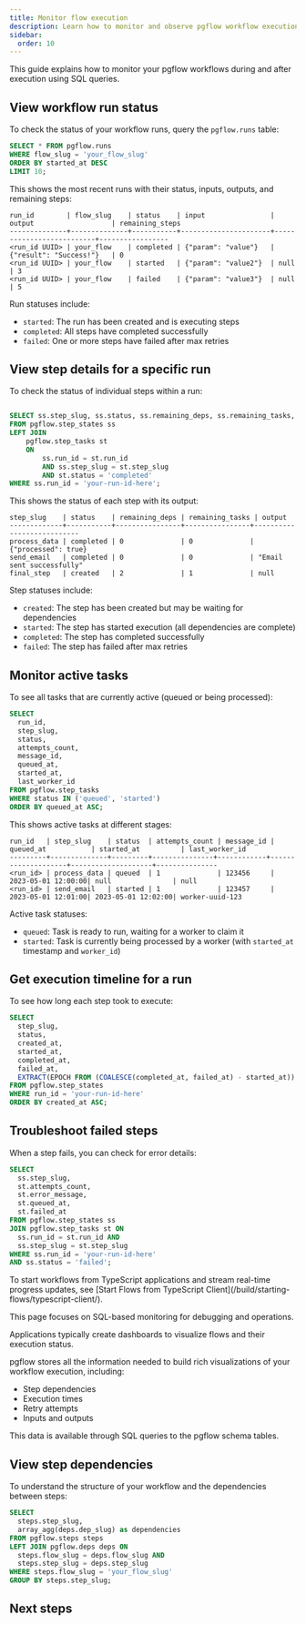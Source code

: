 ```yaml
---
title: Monitor flow execution
description: Learn how to monitor and observe pgflow workflow execution using SQL queries
sidebar:
  order: 10
---
```



This guide explains how to monitor your pgflow workflows during and after execution using SQL queries.

## View workflow run status

To check the status of your workflow runs, query the `pgflow.runs` table:

```sql
SELECT * FROM pgflow.runs
WHERE flow_slug = 'your_flow_slug'
ORDER BY started_at DESC
LIMIT 10;
```

This shows the most recent runs with their status, inputs, outputs, and remaining steps:

```
run_id        | flow_slug    | status    | input                | output                   | remaining_steps
--------------+--------------+-----------+----------------------+--------------------------+-----------------
<run_id UUID> | your_flow    | completed | {"param": "value"}   | {"result": "Success!"}   | 0
<run_id UUID> | your_flow    | started   | {"param": "value2"}  | null                     | 3
<run_id UUID> | your_flow    | failed    | {"param": "value3"}  | null                     | 5
```

Run statuses include:
- `started`: The run has been created and is executing steps
- `completed`: All steps have completed successfully
- `failed`: One or more steps have failed after max retries

## View step details for a specific run

To check the status of individual steps within a run:

```sql

SELECT ss.step_slug, ss.status, ss.remaining_deps, ss.remaining_tasks, st.output
FROM pgflow.step_states ss
LEFT JOIN
    pgflow.step_tasks st
    ON
        ss.run_id = st.run_id
        AND ss.step_slug = st.step_slug
        AND st.status = 'completed'
WHERE ss.run_id = 'your-run-id-here';
```

This shows the status of each step with its output:

```
step_slug    | status    | remaining_deps | remaining_tasks | output
-------------+-----------+----------------+----------------+---------------------------
process_data | completed | 0              | 0              | {"processed": true}
send_email   | completed | 0              | 0              | "Email sent successfully"
final_step   | created   | 2              | 1              | null
```

Step statuses include:
- `created`: The step has been created but may be waiting for dependencies
- `started`: The step has started execution (all dependencies are complete)
- `completed`: The step has completed successfully
- `failed`: The step has failed after max retries

## Monitor active tasks

To see all tasks that are currently active (queued or being processed):

```sql
SELECT
  run_id,
  step_slug,
  status,
  attempts_count,
  message_id,
  queued_at,
  started_at,
  last_worker_id
FROM pgflow.step_tasks
WHERE status IN ('queued', 'started')
ORDER BY queued_at ASC;
```

This shows active tasks at different stages:

```
run_id   | step_slug    | status  | attempts_count | message_id | queued_at           | started_at          | last_worker_id
---------+--------------+---------+---------------+------------+--------------------+--------------------+---------------
<run_id> | process_data | queued  | 1              | 123456     | 2023-05-01 12:00:00| null               | null
<run_id> | send_email   | started | 1              | 123457     | 2023-05-01 12:01:00| 2023-05-01 12:02:00| worker-uuid-123
```

Active task statuses:
- `queued`: Task is ready to run, waiting for a worker to claim it
- `started`: Task is currently being processed by a worker (with `started_at` timestamp and `worker_id`)

## Get execution timeline for a run

To see how long each step took to execute:

```sql
SELECT
  step_slug,
  status,
  created_at,
  started_at,
  completed_at,
  failed_at,
  EXTRACT(EPOCH FROM (COALESCE(completed_at, failed_at) - started_at)) AS duration_seconds
FROM pgflow.step_states
WHERE run_id = 'your-run-id-here'
ORDER BY created_at ASC;
```

## Troubleshoot failed steps

When a step fails, you can check for error details:

```sql
SELECT
  ss.step_slug,
  st.attempts_count,
  st.error_message,
  st.queued_at,
  st.failed_at
FROM pgflow.step_states ss
JOIN pgflow.step_tasks st ON
  ss.run_id = st.run_id AND
  ss.step_slug = st.step_slug
WHERE ss.run_id = 'your-run-id-here'
AND ss.status = 'failed';
```

<Aside type="tip" title="Starting from TypeScript">
To start workflows from TypeScript applications and stream real-time progress updates, see [Start Flows from TypeScript Client](/build/starting-flows/typescript-client/).

This page focuses on SQL-based monitoring for debugging and operations.
</Aside>

<Aside type="tip" title="Flow Visualization">
Applications typically create dashboards to visualize flows and their execution status.

pgflow stores all the information needed to build rich visualizations of your workflow execution, including:
- Step dependencies
- Execution times
- Retry attempts
- Inputs and outputs

This data is available through SQL queries to the pgflow schema tables.
</Aside>

## View step dependencies

To understand the structure of your workflow and the dependencies between steps:

```sql
SELECT
  steps.step_slug,
  array_agg(deps.dep_slug) as dependencies
FROM pgflow.steps steps
LEFT JOIN pgflow.deps deps ON
  steps.flow_slug = deps.flow_slug AND
  steps.step_slug = deps.step_slug
WHERE steps.flow_slug = 'your_flow_slug'
GROUP BY steps.step_slug;
```

## Next steps

<CardGrid>
  <LinkCard title="Start Flows from TypeScript Client" href="/build/starting-flows/typescript-client/" description="Start workflows from TypeScript apps and stream real-time progress updates"/>
  <LinkCard title="Organize Flows code" href="/build/organize-flow-code/" description="Learn how to structure your pgflow code for maintainability and reusability"/>
  <LinkCard title="Tune deployed flows" href="/deploy/tune-flow-config/" description="Adjust retry behavior and timeouts for production flows"/>
  <LinkCard title="Version your Flows" href="/build/version-flows/" description="Learn how to safely update your flows without breaking existing runs"/>
</CardGrid>
